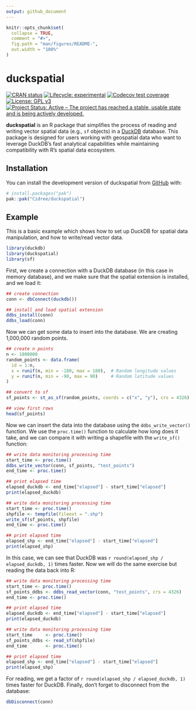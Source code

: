 ```yaml
---
output: github_document
---
```


<!-- README.md is generated from README.Rmd. Please edit that file -->

```r
knitr::opts_chunk$set(
  collapse = TRUE,
  comment = "#>",
  fig.path = "man/figures/README-",
  out.width = "100%"
)
```

# duckspatial

<!-- badges: start -->
[![CRAN status](https://www.r-pkg.org/badges/version/duckspatial)](https://CRAN.R-project.org/package=duckspatial)
[![Lifecycle: experimental](https://img.shields.io/badge/lifecycle-experimental-orange.svg)](https://lifecycle.r-lib.org/articles/stages.html#experimental)
[![Codecov test coverage](https://codecov.io/gh/Cidree/duckspatial/graph/badge.svg)](https://app.codecov.io/gh/Cidree/duckspatial)
[![License: GPL v3](https://img.shields.io/badge/License-GPLv3-blue.svg)](https://www.gnu.org/licenses/gpl-3.0)
[![Project Status: Active – The project has reached a stable, usable state and is being actively developed.](https://www.repostatus.org/badges/latest/active.svg)](https://www.repostatus.org/#active)
<!-- badges: end -->

**duckspatial** is an R package that simplifies the process of reading and writing vector spatial data (e.g., `sf` objects) in a [DuckDB](https://duckdb.org/) database. This package is designed for users working with geospatial data who want to leverage DuckDB’s fast analytical capabilities while maintaining compatibility with R’s spatial data ecosystem.

## Installation

You can install the development version of duckspatial from [GitHub](https://github.com/) with:

``` r
# install.packages("pak")
pak::pak("Cidree/duckspatial")
```

## Example

This is a basic example which shows how to set up DuckDB for spatial data manipulation, and how to write/read vector data.

```r
library(duckdb)
library(duckspatial)
library(sf)
```


First, we create a connection with a DuckDB database (in this case in memory database), and we make sure that the spatial extension is installed, and we load it:

```r
## create connection
conn <- dbConnect(duckdb())

## install and load spatial extension
ddbs_install(conn)
ddbs_load(conn)
```

Now we can get some data to insert into the database. We are creating 1,000,000 random points.

```r
## create n points
n <- 1000000
random_points <- data.frame(
  id = 1:n,
  x = runif(n, min = -180, max = 180),  # Random longitude values
  y = runif(n, min = -90, max = 90)     # Random latitude values
)

## convert to sf
sf_points <- st_as_sf(random_points, coords = c("x", "y"), crs = 4326)

## view first rows
head(sf_points)
```

Now we can insert the data into the database using the `ddbs_write_vector()` function. We use the `proc.time()` function to calculate how long does it take, and we can compare it with writing a shapefile with the `write_sf()` function:

```r
## write data monitoring processing time
start_time <- proc.time()
ddbs_write_vector(conn, sf_points, "test_points")
end_time <- proc.time()

## print elapsed time
elapsed_duckdb <- end_time["elapsed"] - start_time["elapsed"]
print(elapsed_duckdb)
```

```r
## write data monitoring processing time
start_time <- proc.time()
shpfile <- tempfile(fileext = ".shp")
write_sf(sf_points, shpfile)
end_time <- proc.time()

## print elapsed time
elapsed_shp <- end_time["elapsed"] - start_time["elapsed"]
print(elapsed_shp)
```

In this case, we can see that DuckDB was `r round(elapsed_shp / elapsed_duckdb, 1)` times faster. Now we will do the same exercise but reading the data back into R:

```r
## write data monitoring processing time
start_time <- proc.time()
sf_points_ddbs <- ddbs_read_vector(conn, "test_points", crs = 4326)
end_time <- proc.time()

## print elapsed time
elapsed_duckdb <- end_time["elapsed"] - start_time["elapsed"]
print(elapsed_duckdb)
```

```r
## write data monitoring processing time
start_time     <- proc.time()
sf_points_ddbs <- read_sf(shpfile)
end_time       <- proc.time()

## print elapsed time
elapsed_shp <- end_time["elapsed"] - start_time["elapsed"]
print(elapsed_shp)
```


For reading, we get a factor of `r round(elapsed_shp / elapsed_duckdb, 1)` times faster for DuckDB. Finally, don't forget to disconnect from the database:

```r
dbDisconnect(conn)
```

